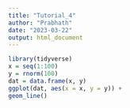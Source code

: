 ```yaml
---
title: "Tutorial_4"
author: "Prabhath"
date: "2023-03-22"
output: html_document
---
```


```r
library(tidyverse)
x = seq(1:100)
y = rnorm(100)
dat = data.frame(x, y)
ggplot(dat, aes(x = x, y = y)) +
geom_line()

```

